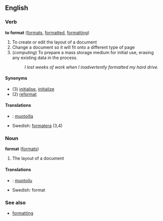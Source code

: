 ==English==
===Verb===
'''to format''' ([[formats]], [[formatted]], [[formatting]])

# To create or edit the layout of a document
# Change a document so it will fit onto a different type of page
# (''computing'') To prepare a mass storage medium for initial use, erasing any existing data in the process.
#: ''I lost weeks of work when I inadvertently formatted my hard drive.''

====Synonyms====
*(3) [[initialise]], [[initialize]]
*(2) [[reformat]]

====Translations====
*{{msg:fi}}: [[muotoilla]]
*Swedish: [[formatera]] (3,4)

===Noun===
'''format''' ([[formats]])

# The layout of a document

====Translations====
*{{msg:fi}}: [[muotoilu]]
*Swedish: format

===See also===
*[[formatting]]